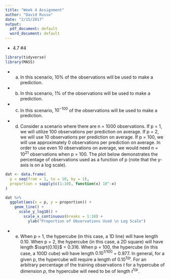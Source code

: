 ```yaml
---
title: "Week 4 Assignment"
author: "David Russo"
date: "2/15/2017"
output:
  pdf_document: default
  word_document: default
---
```


* 4.7 #4
```r
library(tidyverse)
library(MASS)
```

  + a. 
In this scenario, 10% of the observations will be used to make a prediction.
  
  + b.
In this scenario, 1% of the observations will be used to make a prediction.
  
  + c.
In this scenario, $10^{-100}$ of the observations will be used to make a prediction. 

  + d.
Consider a scenario where there are n = 1000 observations. If p = 1, we will utilize 100 observations per prediction on average. If p = 2, we will use 10 observations per prediction on average. If p = 100, we will use approximately 0 observations per prediction on average. In order to use even 10 observations on average, we would need n = $10^21$ observations when p = 100. The plot below demonstrates the percentage of observations used as a function of p (note that the y-axis is on a log scale).

```r

dat <- data.frame(
  p = seq(from = 1, to = 10, by = 1),
  proportion = sapply(c(1:10), function(x) 10^-x)
)

dat %>% 
  ggplot(aes(x = p, y = proportion)) +
    geom_line() + 
      scale_y_log10() + 
        scale_x_continuous(breaks = 1:10) + 
          ylab("Proportion of Observations Used \n Log Scale")

```



  + e.
When p = 1, the hypercube (in this case, a 1D line) will have length 0.10. 
When p = 2, the hypercube (in this case, a 2D square) will have length $\sqrt{0.10}$ = 0.316. 
When p = 100, the hypercube (in this case, a 100D cube) will have length $0.10^{1/100}$ = 0.977.
In general, for a given p, the hypercube will require a length of $0.10^{1/p}$. For an arbitrary percentage of the training observations $t$ for a hypercube of dimension $p$, the hypercube will need to be of length $t^{1/p}$. 
